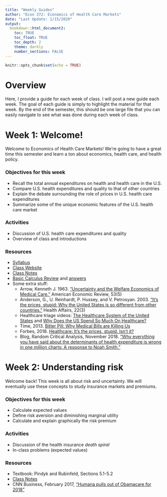 ```yaml
---
title: "Weekly Guides"
author: "Econ 372: Economics of Health Care Markets"
date: "Last Update: 1/15/2020"
output: 
  bookdown::html_document2:
    toc: TRUE
    toc_float: TRUE
    toc_depth: 2
    theme: darkly
    number_sections: FALSE
---
```


```r
knitr::opts_chunk$set(echo = TRUE)

```

# Overview 
Here, I provide a guide for each week of class. I will post a new guide each week. The goal of each guide is simply to highlight the material for that week. By the end of the semester, this should be one large file that you can easily navigate to see what was done during each week of class.

# Week 1: Welcome!
Welcome to Economics of Health Care Markets! We're going to have a great time this semester and learn a ton about economics, health care, and health policy.

### Objectives for this week
- Recall the total annual expenditures on health and health care in the U.S.
- Compare U.S. health expenditures and quality to that of other countries
- Explain the debate surrounding the role of prices in U.S. health care expenditures
- Summarize some of the unique economic features of the U.S. health care market
 

### Activities 
- Discussion of U.S. health care expenditures and quality
- Overview of class and introductions

### Resources 
- [Syllabus](Syllabus/Econ372-Syllabus.pdf)
- [Class Website](https://imccart.github.io/Econ-372)
- [Class Notes](01-Introduction/01-slides.html)
- [Basic Calculus Review](01-Introduction/practice_problems.pdf) and [answers](01-Introduction/practice_problems_solution.pdf)
- Some extra stuff:
  - Arrow, Kenneth J. 1963. ["Uncertainty and the Welfare Economics of Medical Care."](https://www.jstor.org/stable/1812044?seq=1#metadata_info_tab_contents) American Economic Review, 53(5)
  - Anderson, G., U. Reinhardt, P. Hussey, and V. Petrosyan. 2003. ["It's the prices, stupid: Why the United States is so different from other countries."](https://www.healthaffairs.org/doi/full/10.1377/hlthaff.22.3.89) Health Affairs, 22(3)
  - Healthcare triage videos: [The Healthcare System of the United States](https://www.youtube.com/watch?v=yN-MkRcOJjY) and [Why Does the US Spend So Much On Healthcare?](https://www.youtube.com/watch?v=tFtAohYPSFc)
  - Time, 2013. [Bitter Pill: Why Medical Bills are Killing Us](https://time.com/198/bitter-pill-why-medical-bills-are-killing-us/)
  - Forbes, 2018. [Healthcare: It's the prices, stupid. Isn't it?](https://www.forbes.com/sites/elliekincaid/2018/03/13/healthcare-its-the-prices-stupid-isnt-it/#52a5fda3198a)
  - Blog, Random Critical Analysis, November 2018. ["Why everything you have said about the determinants of health expenditure is wrong in one million charts: A response to Noah Smith."](https://randomcriticalanalysis.com/2018/11/19/why-everything-you-know-about-healthcare-is-wrong-in-one-million-charts-a-response-to-noah-smith/)
  
  
# Week 2: Understanding risk
Welcome back! This week is all about risk and uncertainty. We will eventually use these concepts to study insurance markets and premiums.

### Objectives for this week
- Calculate expected values
- Define risk aversion and diminishing marginal utility
- Calculate and explain graphically the risk premium
 

### Activities
- Discussion of the health insurance *death spiral*
- In-class problems (expected values)
 

### Resources
- Textbook: Pindyk and Rubinfeld, Sections 5.1-5.2
- [Class Notes](02-Insurance/02-slides.html)
- CNN Business, February 2017, ["Humana pulls out of Obamacare for 2018"](https://money.cnn.com/2017/02/14/news/economy/humana-obamacare-insurer/)
